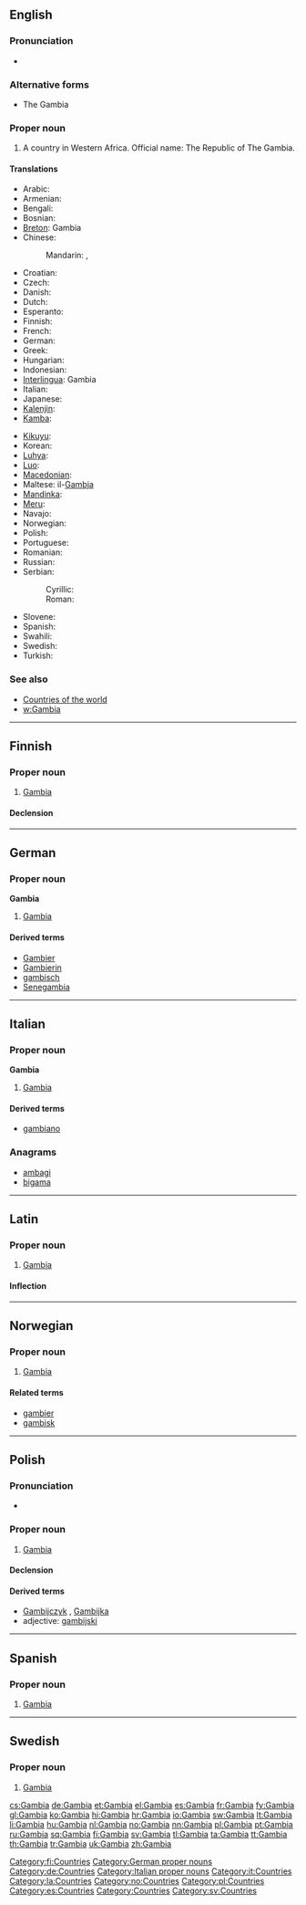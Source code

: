 ==English==

===Pronunciation===
* {{audio|En-us-Gambia.ogg|Audio (US)}}

===Alternative forms===
* The Gambia {{qualifier|dated}}

===Proper noun===
{{en-proper noun}}

# A country in Western Africa.  Official name: The Republic of The Gambia.

====Translations====
{{trans-top|The Republic of The Gambia}}
* Arabic: {{t|ar|غامبيا|f|tr=ghaambiya}}
* Armenian: {{t-|hy|Գամբիա|tr=Gambia}}
* Bengali: {{t-|bn|গাম্বিয়া}}
* Bosnian: {{t-|bs|Gambija|f}}
* [[Breton]]: Gambia
* Chinese:
*: Mandarin: {{t-|cmn|岡比亞|sc=Hani}}, {{t-|cmn|冈比亚|tr=Gāngbǐyà|sc=Hani}}
* Croatian: {{t+|hr|Gambija|f}}
* Czech: {{t+|cs|Gambie|f}}
* Danish: {{t-|da|Gambia}}
* Dutch: {{t+|nl|Gambia}}
* Esperanto: {{t-|eo|Gambio|xs=Esperanto}}
* Finnish: {{t+|fi|Gambia}}
* French: {{t+|fr|Gambie}}
* German: {{t+|de|Gambia}}
* Greek: {{t|el|Γκάμπια|f|tr=Gámbia}}
* Hungarian: {{t+|hu|Gambia}}
* Indonesian: {{t-|id|Gambia|xs=Indonesian}}
* [[Interlingua]]: Gambia
* Italian: {{t-|it|Gambia}}
* Japanese: {{t-|ja|ガンビア|tr=Ganbia}}
* [[Kalenjin]]: {{tø|kln|Gambia}}
* [[Kamba]]: {{tø|kam|Gambia}}
{{trans-mid}}
* [[Kikuyu]]: {{tø|ki|Gambia}}
* Korean: {{t+|ko|감비아|tr=Gambia|sc=Hang}}
* [[Luhya]]: {{tø|luy|Gambia}}
* [[Luo]]: {{tø|luo|Gambia}}
* [[Macedonian]]: {{t+|mk|Гамбија|f|tr=Gámbija}}
* Maltese: il-[[Gambja]]
* [[Mandinka]]: {{tø|mnk|Kambiya|xs=Mandinka}}
* [[Meru]]: {{tø|mer|Gambia}}
* Navajo: {{tø|nv|Géémbiya}}
* Norwegian: {{t+|no|Gambia}}
* Polish: {{t+|pl|Gambia}}
* Portuguese: {{t+|pt|Gâmbia}}
* Romanian: {{t-|ro|Gambia|f}}
* Russian: {{t+|ru|Гамбия|f|tr=Gámbija}}
* Serbian:
*: Cyrillic: {{t-|sr|Гамбија|f|sc=Cyrl}}
*: Roman: {{t-|sr|Gambija|f}}
* Slovene: {{t+|sl|Gambija|f}}
* Spanish: {{t+|es|Gambia}}
* Swahili: {{t+|sw|Gambia|xs=Swahili}}
* Swedish: {{t+|sv|Gambia}}
* Turkish: {{t+|tr|Gambiya}}
{{trans-bottom}}

===See also===
* [[Appendix:Countries of the world|Countries of the world]]
* [[w:Gambia]]

----

==Finnish==
{{wikipedia|lang=fi}}

===Proper noun===
{{infl|fi|proper noun}}

# [[#English|Gambia]]

====Declension====
{{fi-decl-kulkija|Gambi|nopl=1}}

[[Category:fi:Countries]]

----

==German==
{{wikipedia|lang=de}}

===Proper noun===
'''Gambia''' {{n}}

# [[#English|Gambia]]

====Derived terms====
* [[Gambier]]
* [[Gambierin]]
* [[gambisch]]
* [[Senegambia]]

[[Category:German proper nouns]]
[[Category:de:Countries]]

----

==Italian==
{{wikipedia|lang=it}}

===Proper noun===
'''Gambia''' {{m}}

# [[#English|Gambia]]

====Derived terms====
* [[gambiano]]

===Anagrams===
* [[ambagi#Italian|ambagi]]
* [[bigama#Italian|bigama]]

[[Category:Italian proper nouns]]
[[Category:it:Countries]]

----

==Latin==

===Proper noun===
{{la-proper noun|Gambia|Gambiae|Gambiae|f|first}}

# [[Gambia]]

====Inflection====
{{la-decl-1st-loc|Gambi}}

[[Category:la:Countries]]

----

==Norwegian==

===Proper noun===
{{infl|no|proper noun}}

# [[Gambia#English|Gambia]]

====Related terms====
* [[gambier]]
* [[gambisk]]

[[Category:no:Countries]]

----

==Polish==

===Pronunciation===
* {{IPA|/ˈɡambja/|lang=pl}}

===Proper noun===
{{infl|pl|proper noun|g=f}}

# [[#English|Gambia]]

====Declension====
{{pl-decl-noun
|Gambia|Gambie
|Gambii|Gambii
|Gambii|Gambiom
|Gambię|Gambie
|Gambią|Gambiami
|Gambii|Gambiach
|Gambio|Gambie
}}

====Derived terms====
* [[Gambijczyk]] {{m}}, [[Gambijka]] {{f}}
* adjective: [[gambijski]]

[[Category:pl:Countries]]

----

==Spanish==

===Proper noun===
{{es-proper noun|f}}

# [[#English|Gambia]]

[[Category:es:Countries]]

----
==Swedish==

===Proper noun===
{{infl|sv|proper noun}}

# [[Gambia#English|Gambia]]

[[Category:Countries]]
[[Category:sv:Countries]]

[[cs:Gambia]]
[[de:Gambia]]
[[et:Gambia]]
[[el:Gambia]]
[[es:Gambia]]
[[fr:Gambia]]
[[fy:Gambia]]
[[gl:Gambia]]
[[ko:Gambia]]
[[hi:Gambia]]
[[hr:Gambia]]
[[io:Gambia]]
[[sw:Gambia]]
[[lt:Gambia]]
[[li:Gambia]]
[[hu:Gambia]]
[[nl:Gambia]]
[[no:Gambia]]
[[nn:Gambia]]
[[pl:Gambia]]
[[pt:Gambia]]
[[ru:Gambia]]
[[sq:Gambia]]
[[fi:Gambia]]
[[sv:Gambia]]
[[tl:Gambia]]
[[ta:Gambia]]
[[tt:Gambia]]
[[th:Gambia]]
[[tr:Gambia]]
[[uk:Gambia]]
[[zh:Gambia]]